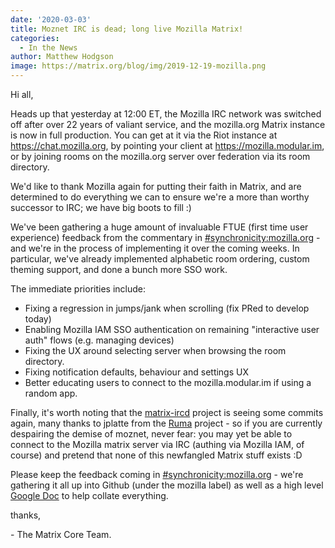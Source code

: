 ```yaml
---
date: '2020-03-03'
title: Moznet IRC is dead; long live Mozilla Matrix!
categories:
  - In the News
author: Matthew Hodgson
image: https://matrix.org/blog/img/2019-12-19-mozilla.png
---
```


Hi all,

Heads up that yesterday at 12:00 ET, the Mozilla IRC network was switched off
after over 22 years of valiant service, and the mozilla.org Matrix instance is
now in full production.  You can get at it via the Riot instance at
https://chat.mozilla.org, by pointing your client at
https://mozilla.modular.im, or by joining rooms on the mozilla.org server over
federation via its room directory.

We'd like to thank Mozilla again for putting their faith in Matrix, and are
determined to do everything we can to ensure we're a more than worthy
successor to IRC; we have big boots to fill :)

We've been gathering a huge amount of invaluable FTUE (first time user experience)
feedback from the commentary in [#synchronicity:mozilla.org](https://matrix.to/#/#synchronicity:mozilla.org) - and we're in the process
of implementing it over the coming weeks.  In particular, we've already implemented
alphabetic room ordering, custom theming support, and done a bunch more SSO work.

The immediate priorities include:

 * Fixing a regression in jumps/jank when scrolling (fix PRed to develop today)
 * Enabling Mozilla IAM SSO authentication on remaining "interactive user auth" flows (e.g. managing devices)
 * Fixing the UX around selecting server when browsing the room directory.
 * Fixing notification defaults, behaviour and settings UX
 * Better educating users to connect to the mozilla.modular.im if using a random app.

Finally, it's worth noting that the [matrix-ircd](https://github.com/matrix-org/matrix-ircd) project is
seeing some commits again, many thanks to jplatte from the [Ruma](https://ruma.io) project - so if you are
currently despairing the demise of moznet, never fear: you may yet be able to connect to the Mozilla matrix
server via IRC (authing via Mozilla IAM, of course) and pretend that none of this newfangled Matrix stuff
exists :D

Please keep the feedback coming in [#synchronicity:mozilla.org](https://matrix.to/#/#synchronicity:mozilla.org) - we're gathering it all up into Github (under the mozilla label) as well as a high level [Google Doc](https://docs.google.com/document/d/1yG3pqAWN4JLL_omC1E9W7Gc-jAOqFD0OAr5gig1Yilg/edit?usp=drive_web&ouid=106410341666574529833) to help collate everything.

thanks,

\- The Matrix Core Team.